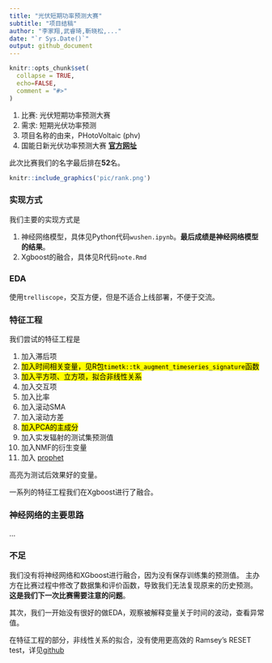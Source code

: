 ```yaml
---
title: "光伏短期功率预测大赛"
subtitle: "项目结稿"
author: "李家翔,武睿琦,靳晓松,..."
date: "`r Sys.Date()`"
output: github_document
---
```


<!-- README.md is generated from README.Rmd. Please edit that file -->

```r
knitr::opts_chunk$set(
  collapse = TRUE,
  echo=FALSE,
  comment = "#>"
)
```

1. 比赛: 光伏短期功率预测大赛
1. 需求: 短期光伏功率预测
1. 项目名称的由来，PHotoVoltaic (phv)
1. 国能日新光伏功率预测大赛 [**官方网址**](http://www.dcjingsai.com/common/cmpt/%E5%9B%BD%E8%83%BD%E6%97%A5%E6%96%B0%E5%85%89%E4%BC%8F%E5%8A%9F%E7%8E%87%E9%A2%84%E6%B5%8B%E5%A4%A7%E8%B5%9B_%E7%AB%9E%E8%B5%9B%E4%BF%A1%E6%81%AF.html)

此次比赛我们的名字最后排在**52**名。

```r
knitr::include_graphics('pic/rank.png')
```

### 实现方式

我们主要的实现方式是

1. 神经网络模型，具体见Python代码`wushen.ipynb`。**最后成绩是神经网络模型的结果**。
1. Xgboost的融合，具体见R代码`note.Rmd`

### EDA

使用`trelliscope`，交互方便，但是不适合上线部署，不便于交流。

### 特征工程

我们尝试的特征工程是

1. 加入滞后项
1. <mark>加入时间相关变量，见R包`timetk::tk_augment_timeseries_signature`函数</mark>
1. <mark>加入平方项、立方项，拟合非线性关系</mark>
1. 加入交互项
1. 加入比率
1. 加入滚动SMA
1. 加入滚动方差
1. <mark>加入PCA的主成分</mark>
1. 加入实发辐射的测试集预测值
1. 加入NMF的衍生变量
1. 加入 [prophet](https://github.com/facebook/prophet)

高亮为测试后效果好的变量。

一系列的特征工程我们在Xgboost进行了融合。

### 神经网络的主要思路

...

### 不足

我们没有将神经网络和XGboost进行融合，因为没有保存训练集的预测值。
主办方在比赛过程中修改了数据集和评价函数，导致我们无法复现原来的历史预测。
**这是我们下一次比赛需要注意的问题**。

其次，我们一开始没有很好的做EDA，观察被解释变量关于时间的波动，查看异常值。

在特征工程的部分，非线性关系的拟合，没有使用更高效的 Ramsey’s RESET test，详见[github](https://github.com/JiaxiangBU/learn_fe)